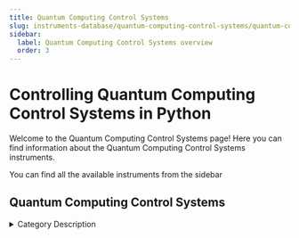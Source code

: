 ```yaml
---
title: Quantum Computing Control Systems
slug: instruments-database/quantum-computing-control-systems/quantum-computing-control-systems-overview
sidebar:
  label: Quantum Computing Control Systems overview
  order: 3
---
```


# Controlling Quantum Computing Control Systems in Python

Welcome to the Quantum Computing Control Systems page! Here you can find information about the Quantum Computing Control Systems instruments.

You can find all the available instruments from the sidebar



## Quantum Computing Control Systems

<details> 
<summary>Category Description</summary> 
A Quantum Computing Control System (QCCS) is designed to control more than 100 superconducting and spin qubits. Each component of the QCCS is conceived to play a specific role in qubit control, readout and feedback, and operates in a fully synchronized manner with the other parts of the system.
</details> 

<div className="flex flex-wrap">

<InstrumentThumbnail 
    path='quantum-computing-control-systems/zurich-instruments/pqsc'
    img='https://res.cloudinary.com/dhopxs1y3/image/upload/v1691782671/Instruments/Quantum%20Computing%20Control%20System/PQSC/PQSC.webp'
    label='PQSC'    
/>

</div>